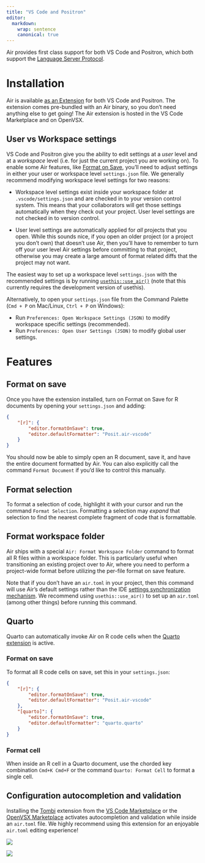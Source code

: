```yaml
---
title: "VS Code and Positron"
editor:
  markdown:
    wrap: sentence
    canonical: true
---
```


Air provides first class support for both VS Code and Positron, which both support the [Language Server Protocol](https://microsoft.github.io/language-server-protocol/).

# Installation

Air is available [as an Extension](https://marketplace.visualstudio.com/items?itemName=Posit.air-vscode) for both VS Code and Positron.
The extension comes pre-bundled with an Air binary, so you don't need anything else to get going!
The Air extension is hosted in the VS Code Marketplace and on OpenVSX.

## User vs Workspace settings

VS Code and Positron give you the ability to edit settings at a *user* level and at a *workspace* level (i.e. for just the current project you are working on).
To enable some Air features, like [Format on Save](#editor-vs-code-format-on-save), you'll need to adjust settings in either your user or workspace level `settings.json` file.
We generally recommend modifying workspace level settings for two reasons:

-   Workspace level settings exist inside your workspace folder at `.vscode/settings.json` and are checked in to your version control system.
    This means that your collaborators will get those settings automatically when they check out your project.
    User level settings are not checked in to version control.

-   User level settings are automatically applied for *all* projects that you open.
    While this sounds nice, if you open an older project (or a project you don't own) that doesn't use Air, then you'll have to remember to turn off your user level Air settings before committing to that project, otherwise you may create a large amount of format related diffs that the project may not want.

The easiest way to set up a workspace level `settings.json` with the recommended settings is by running [`usethis::use_air()`](https://usethis.r-lib.org/dev/reference/use_air.html) (note that this currently requires the development version of usethis).

Alternatively, to open your `settings.json` file from the Command Palette (`Cmd + P` on Mac/Linux, `Ctrl + P` on Windows):

-   Run `Preferences: Open Workspace Settings (JSON)` to modify workspace specific settings (recommended).
-   Run `Preferences: Open User Settings (JSON)` to modify global user settings.

# Features

## Format on save {#editor-vs-code-format-on-save}

Once you have the extension installed, turn on Format on Save for R documents by opening your `settings.json` and adding:

``` json
{
    "[r]": {
        "editor.formatOnSave": true,
        "editor.defaultFormatter": "Posit.air-vscode"
    }
}
```

You should now be able to simply open an R document, save it, and have the entire document formatted by Air.
You can also explicitly call the command `Format Document` if you'd like to control this manually.

<!--# Come back and add video -->

## Format selection

To format a selection of code, highlight it with your cursor and run the command `Format Selection`.
Formatting a selection may *expand* that selection to find the nearest complete fragment of code that is formattable.

<!--# Come back and add video -->

## Format workspace folder

Air ships with a special `Air: Format Workspace Folder` command to format all R files within a workspace folder.
This is particularly useful when transitioning an existing project over to Air, where you need to perform a project-wide format before utilizing the per-file format on save feature.

Note that if you don't have an `air.toml` in your project, then this command will use Air's default settings rather than the IDE [settings synchronization mechanism](configuration.qmd#configuration-settings-synchronization).
We recommend using `usethis::use_air()` to set up an `air.toml` (among other things) before running this command.

## Quarto

Quarto can automatically invoke Air on R code cells when the [Quarto extension](https://marketplace.visualstudio.com/items?itemName=quarto.quarto) is active.

### Format on save

To format all R code cells on save, set this in your `settings.json`:

``` json
{
    "[r]": {
        "editor.formatOnSave": true,
        "editor.defaultFormatter": "Posit.air-vscode"
    },
    "[quarto]": {
        "editor.formatOnSave": true,
        "editor.defaultFormatter": "quarto.quarto"
    }
}
```

<!--# Come back and add video -->

### Format cell

When inside an R cell in a Quarto document, use the chorded key combination `Cmd+K Cmd+F` or the command `Quarto: Format Cell` to format a single cell.

<!--# Come back and add video -->

## Configuration autocompletion and validation

Installing the [Tombi](https://github.com/tombi-toml/tombi) extension from the [VS Code Marketplace](https://marketplace.visualstudio.com/items?itemName=tombi-toml.tombi) or the [OpenVSX Marketplace](https://open-vsx.org/namespace/tombi-toml) activates autocompletion and validation while inside an `air.toml` file.
We highly recommend using this extension for an enjoyable `air.toml` editing experience!

![](images/vscode/autocomplete-overview.png){fig-align="center"}

![](images/vscode/autocomplete-line-ending.png){fig-align="center"}
